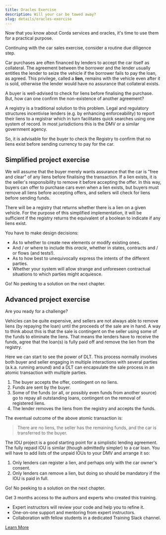```yaml
---
title: Oracles Exercise
description: Will your car be towed away?
slug: details/oracles-exercise
---
```



Now that you know about Corda services and oracles, it's time to use them for a practical purpose.

Continuing with the car sales exercise, consider a routine due diligence step.

Car purchases are often financed by lenders to accept the car itself as collateral. The agreement between the borrower and the lender usually entitles the lender to seize the vehicle if the borrower fails to pay the loan, as agreed. This privilege, called a **lien**, remains with the vehicle even after it is sold, otherwise the lender would have no assurance that collateral exists.

A buyer is well-advised to check for liens before finalising the purchase. But, how can one confirm the non-existence of another agreement?

A registry is a traditional solution to this problem. Legal and regulatory structures incentivise lenders (e.g. by enhancing enforceability) to report their liens to a registrar which in turn facilitates quick searches using one system of record. In most jurisdictions this is the DMV or a similar government agency.

So, it is advisable for the buyer to check the Registry to confirm that no liens exist before sending currency to pay for the car.

## Simplified project exercise

We will assume that the buyer merely wants assurance that the car is "free and clear" of any liens before finalising the transaction. If a lien exists, it is the seller's responsibility to remove it before accepting the offer. In this way, buyers can offer to purchase cars even when a lien exists, but buyers must remove all liens before accepting offers, and sellers will check for liens before sending funds.

There will be a registry that returns whether there is a lien on a given vehicle. For the purpose of this simplified implementation, it will be sufficient if the registry returns the equivalent of a boolean to indicate if any liens exist.

You have to make design decisions:

* As to whether to create new elements or modify existing ones.
* And&nbsp;/ or where to include this _oracle_, whether in states, contracts and&nbsp;/ or flows (and tests!).
* As to how best to unequivocally express the intents of the different parties.
* Whether your system will allow strange and unforeseen contractual situations to which parties might acquiesce.

Go! No peeking to a solution on the next chapter.

## Advanced project exercise

<!-- This is a possibly too tricky for a good example and explanation -->

Are you ready for a challenge?

Vehicles can be quite expensive, and sellers are not always able to remove liens (by repaying the loan) until the proceeds of the sale are in hand. A way to think about this is that the sale is contingent on the seller using some of the funds to eliminate the liens. That means the lenders have to receive the funds, agree that the loan(s) is fully paid off and remove the lien from the registry.

Here we can start to see the power of DLT. This process normally involves both buyer and seller engaging in multiple interactions with several parties (a.k.a. running around) and a DLT can encapsulate the sale process in an atomic transaction with multiple parties.

1. The buyer accepts the offer, contingent on no liens.
2. Funds are sent by the buyer.
3. Some of the funds (or all, or possibly even funds from another source) go to repay all outstanding loans, contingent on the removal of registered liens.
4. The lender removes the liens from the registry and accepts the funds.

The eventual outcome of the above atomic transaction is:

> There are no liens, the seller has the remaining funds, and the car is transferred to the buyer.

The IOU project is a good starting point for a simplistic lending agreement. The fully repaid IOU is similar (though admittedly simpler) to a car loan. You will have to add lists of the unpaid IOUs to your DMV and arrange it so:

1. Only lenders can register a lien, and perhaps only with the car owner's consent.
2. Only lenders can remove a lien, but doing so should be mandatory if the IOU is paid in full.

Go! No peeking to a solution on the next chapter.

<HighlightBox type="support">

Get 3 months access to the authors and experts who created this training.

* Expert instructors will review your code and help you to refine it.
* One-on-one support and mentoring from expert instructors.
* Collaboration with fellow students in a dedicated Training Slack channel.

<div class="cta-wrapper">
<a href="/in-closing/get-paid-support/" class="cta-button">Learn More</a>
</div>

</HighlightBox>
